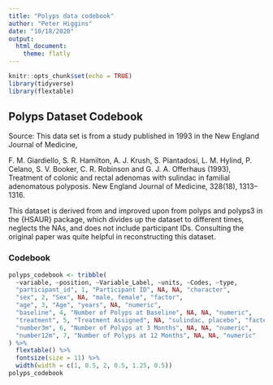 ```yaml
---
title: "Polyps data codebook"
author: "Peter Higgins"
date: "10/18/2020"
output: 
  html_document:
    theme: flatly
---
```


```r
knitr::opts_chunk$set(echo = TRUE)
library(tidyverse)
library(flextable)
```


## Polyps Dataset Codebook

Source: This data set is from a study published in 1993 in the New England Journal of Medicine,
 
 F. M. Giardiello, S. R. Hamilton, A. J. Krush, S. Piantadosi, L. M. Hylind, P. Celano, S. V. Booker, C. R. Robinson and G. J. A. Offerhaus (1993), Treatment of colonic and rectal adenomas with sulindac in familial adenomatous polyposis. New England Journal of Medicine, 328(18), 1313–1316.
 
This dataset is derived from and improved upon from polyps and polyps3 in the {HSAUR} package, which divides up the dataset to different times, neglects the NAs, and does not include participant IDs. Consulting the original paper was quite helpful in reconstructing this dataset.

### Codebook

```r
polyps_codebook <- tribble(
  ~variable, ~position, ~Variable_Label, ~units, ~Codes, ~type,
  "participant_id", 1, "Participant ID", NA, NA, "character",
  "sex", 2, "Sex", NA, "male, female", "factor",
  "age", 3, "Age", "years", NA, "numeric",
  "baseline", 4, "Number of Polyps at Baseline", NA, NA, "numeric",
  "treatment", 5, "Treatment Assigned", NA, "sulindac, placebo", "factor",
  "number3m", 6, "Number of Polyps at 3 Months", NA, NA, "numeric",
  "number12m", 7, "Number of Polyps at 12 Months", NA, NA, "numeric"
) %>% 
  flextable() %>% 
  fontsize(size = 11) %>% 
  width(width = c(1, 0.5, 2, 0.5, 1.25, 0.5))
polyps_codebook
```